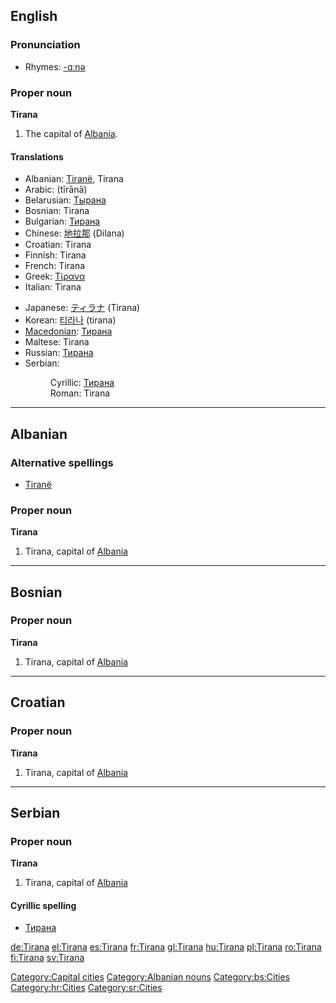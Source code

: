{{wikipedia}}
==English==

===Pronunciation===
* Rhymes: [[Rhymes:English:-ɑːnə|-ɑːnə]]

===Proper noun===
'''Tirana'''

# The capital of [[Albania]].

====Translations====
{{top}}
* Albanian: [[Tiranë]], Tirana
* Arabic: {{Arab|[[تيرانا]]}} (tīrānā)
* Belarusian: [[Тырана]]
* Bosnian: Tirana {{f}}
* Bulgarian: [[Тирана]]
* Chinese: [[地拉那]] (Dilana)
* Croatian: Tirana {{f}}
* Finnish: Tirana
* French: Tirana
* Greek: [[Τίρανα]]
* Italian: Tirana
{{mid}}
* Japanese: [[ティラナ]] (Tirana)
* Korean: [[티라나]] (tirana)
* [[Macedonian]]: [[Тирана]] {{f}}
* Maltese: Tirana
* Russian: [[Тирана]] {{f}}
* Serbian:
*: Cyrillic: [[Тирана]] {{f}}
*: Roman: Tirana {{f}}
{{bottom}}

[[Category:Capital cities]]

----

==Albanian==

===Alternative spellings===
* [[Tiranë]]

===Proper noun===
'''Tirana'''

# Tirana, capital of [[Albania]]

[[Category:Albanian nouns]]

----

==Bosnian==

===Proper noun===
'''Tirana''' {{f}}

# Tirana, capital of [[Albania]]

[[Category:bs:Cities]]

----

==Croatian==

===Proper noun===
'''Tirana''' {{f}}

# Tirana, capital of [[Albania]]

[[Category:hr:Cities]]

----

==Serbian==

===Proper noun===
'''Tirana''' {{f}}

# Tirana, capital of [[Albania]]

====Cyrillic spelling====
* [[Тирана#Serbian|Тирана]]

[[Category:sr:Cities]]

[[de:Tirana]]
[[el:Tirana]]
[[es:Tirana]]
[[fr:Tirana]]
[[gl:Tirana]]
[[hu:Tirana]]
[[pl:Tirana]]
[[ro:Tirana]]
[[fi:Tirana]]
[[sv:Tirana]]